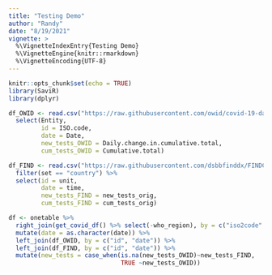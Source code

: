 ---
title: "Testing Demo"
author: "Randy"
date: "8/19/2021"
vignette: >
  %\VignetteIndexEntry{Testing Demo}
  %\VignetteEngine{knitr::rmarkdown}
  %\VignetteEncoding{UTF-8}
---

```{r setup, include=FALSE}
knitr::opts_chunk$set(echo = TRUE)
library(SaviR)
library(dplyr)
```

```{r, eval=FALSE}
df_OWID <- read.csv("https://raw.githubusercontent.com/owid/covid-19-data/master/public/data/testing/covid-testing-all-observations.csv") %>%
  select(Entity,
         id = ISO.code,
         date = Date,
         new_tests_OWID = Daily.change.in.cumulative.total,
         cum_tests_OWID = Cumulative.total)
```

```{r, eval=FALSE}
df_FIND <- read.csv("https://raw.githubusercontent.com/dsbbfinddx/FINDCov19TrackerData/master/processed/data_all.csv") %>%
  filter(set == "country") %>%
  select(id = unit, 
         date = time, 
         new_tests_FIND = new_tests_orig, 
         cum_tests_FIND = cum_tests_orig)
```


```{r, eval=FALSE}
df <- onetable %>%
  right_join(get_covid_df() %>% select(-who_region), by = c("iso2code" = "country_code")) %>%
  mutate(date = as.character(date)) %>%
  left_join(df_OWID, by = c("id", "date")) %>%
  left_join(df_FIND, by = c("id", "date")) %>%
  mutate(new_tests = case_when(is.na(new_tests_OWID)~new_tests_FIND,
                               TRUE ~new_tests_OWID))
```


